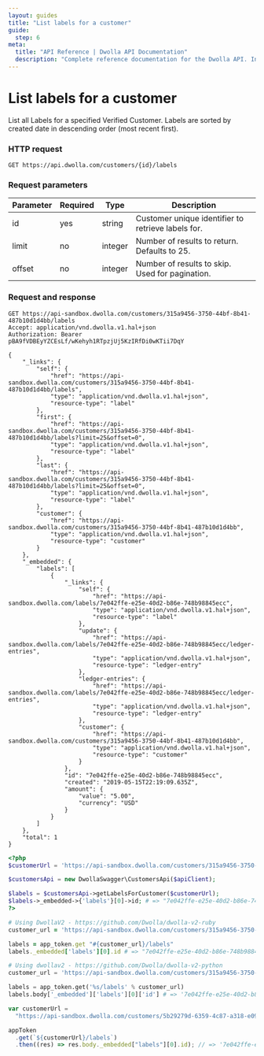 ```yaml
---
layout: guides
title: "List labels for a customer"
guide:
  step: 6
meta:
  title: "API Reference | Dwolla API Documentation"
  description: "Complete reference documentation for the Dwolla API. Includes resource descriptions, endpoints and methods, parameters, and request and response examples."
---
```


# List labels for a customer

List all Labels for a specified Verified Customer. Labels are sorted by created date in descending order (most recent first).

### HTTP request

`GET https://api.dwolla.com/customers/{id}/labels`

### Request parameters

| Parameter | Required | Type    | Description                                        |
| --------- | -------- | ------- | -------------------------------------------------- |
| id        | yes      | string  | Customer unique identifier to retrieve labels for. |
| limit     | no       | integer | Number of results to return. Defaults to 25.       |
| offset    | no       | integer | Number of results to skip. Used for pagination.    |

### Request and response

```raw
GET https://api-sandbox.dwolla.com/customers/315a9456-3750-44bf-8b41-487b10d1d4bb/labels
Accept: application/vnd.dwolla.v1.hal+json
Authorization: Bearer pBA9fVDBEyYZCEsLf/wKehyh1RTpzjUj5KzIRfDi0wKTii7DqY

{
    "_links": {
        "self": {
            "href": "https://api-sandbox.dwolla.com/customers/315a9456-3750-44bf-8b41-487b10d1d4bb/labels",
            "type": "application/vnd.dwolla.v1.hal+json",
            "resource-type": "label"
        },
        "first": {
            "href": "https://api-sandbox.dwolla.com/customers/315a9456-3750-44bf-8b41-487b10d1d4bb/labels?limit=25&offset=0",
            "type": "application/vnd.dwolla.v1.hal+json",
            "resource-type": "label"
        },
        "last": {
            "href": "https://api-sandbox.dwolla.com/customers/315a9456-3750-44bf-8b41-487b10d1d4bb/labels?limit=25&offset=0",
            "type": "application/vnd.dwolla.v1.hal+json",
            "resource-type": "label"
        },
        "customer": {
            "href": "https://api-sandbox.dwolla.com/customers/315a9456-3750-44bf-8b41-487b10d1d4bb",
            "type": "application/vnd.dwolla.v1.hal+json",
            "resource-type": "customer"
        }
    },
    "_embedded": {
        "labels": [
            {
                "_links": {
                    "self": {
                        "href": "https://api-sandbox.dwolla.com/labels/7e042ffe-e25e-40d2-b86e-748b98845ecc",
                        "type": "application/vnd.dwolla.v1.hal+json",
                        "resource-type": "label"
                    },
                    "update": {
                        "href": "https://api-sandbox.dwolla.com/labels/7e042ffe-e25e-40d2-b86e-748b98845ecc/ledger-entries",
                        "type": "application/vnd.dwolla.v1.hal+json",
                        "resource-type": "ledger-entry"
                    },
                    "ledger-entries": {
                        "href": "https://api-sandbox.dwolla.com/labels/7e042ffe-e25e-40d2-b86e-748b98845ecc/ledger-entries",
                        "type": "application/vnd.dwolla.v1.hal+json",
                        "resource-type": "ledger-entry"
                    },
                    "customer": {
                        "href": "https://api-sandbox.dwolla.com/customers/315a9456-3750-44bf-8b41-487b10d1d4bb",
                        "type": "application/vnd.dwolla.v1.hal+json",
                        "resource-type": "customer"
                    }
                },
                "id": "7e042ffe-e25e-40d2-b86e-748b98845ecc",
                "created": "2019-05-15T22:19:09.635Z",
                "amount": {
                    "value": "5.00",
                    "currency": "USD"
                }
            }
        ]
    },
    "total": 1
}
```

```php
<?php
$customerUrl = 'https://api-sandbox.dwolla.com/customers/315a9456-3750-44bf-8b41-487b10d1d4bb';

$customersApi = new DwollaSwagger\CustomersApi($apiClient);

$labels = $customersApi->getLabelsForCustomer($customerUrl);
$labels->_embedded->{'labels'}[0]->id; # => "7e042ffe-e25e-40d2-b86e-748b98845ecc"
?>
```

```ruby
# Using DwollaV2 - https://github.com/Dwolla/dwolla-v2-ruby
customer_url = 'https://api-sandbox.dwolla.com/customers/315a9456-3750-44bf-8b41-487b10d1d4bb'

labels = app_token.get "#{customer_url}/labels"
labels._embedded['labels'][0].id # => "7e042ffe-e25e-40d2-b86e-748b98845ecc"
```

```python
# Using dwollav2 - https://github.com/Dwolla/dwolla-v2-python
customer_url = 'https://api-sandbox.dwolla.com/customers/315a9456-3750-44bf-8b41-487b10d1d4bb'

labels = app_token.get('%s/labels' % customer_url)
labels.body['_embedded']['labels'][0]['id'] # => '7e042ffe-e25e-40d2-b86e-748b98845ecc'
```

```javascript
var customerUrl =
  "https://api-sandbox.dwolla.com/customers/5b29279d-6359-4c87-a318-e09095532733";

appToken
  .get(`${customerUrl}/labels`)
  .then((res) => res.body._embedded["labels"][0].id); // => '7e042ffe-e25e-40d2-b86e-748b98845ecc'
```
